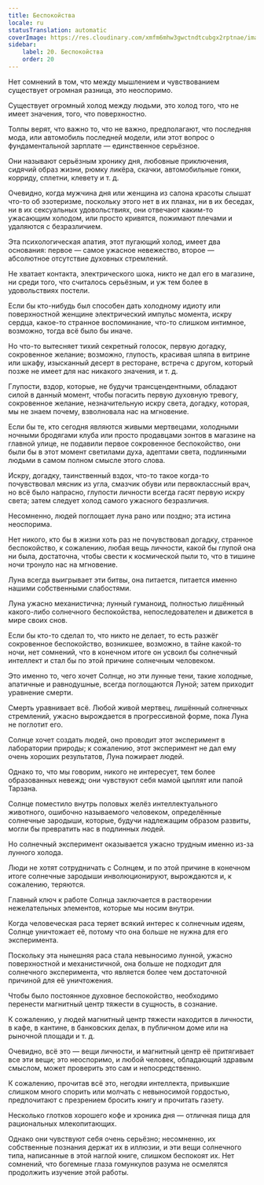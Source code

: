```yaml
---
title: Беспокойства
locale: ru
statusTranslation: automatic
coverImage: https://res.cloudinary.com/xmfm6mhw3gwctndtcubgx2rptnae/image/upload/v1741354419/small_cover_la_gran_rebelion_28716e29d2.webp
sidebar:
    label: 20. Беспокойства
    order: 20
---
```

Нет сомнений в том, что между мышлением и чувствованием существует огромная разница, это неоспоримо.

Существует огромный холод между людьми, это холод того, что не имеет значения, того, что поверхностно.

Толпы верят, что важно то, что не важно, предполагают, что последняя мода, или автомобиль последней модели, или этот вопрос о фундаментальной зарплате — единственное серьёзное.

Они называют серьёзным хронику дня, любовные приключения, сидячий образ жизни, рюмку ликёра, скачки, автомобильные гонки, корриду, сплетни, клевету и т. д.

Очевидно, когда мужчина дня или женщина из салона красоты слышат что-то об эзотеризме, поскольку этого нет в их планах, ни в их беседах, ни в их сексуальных удовольствиях, они отвечают каким-то ужасающим холодом, или просто кривятся, пожимают плечами и удаляются с безразличием.

Эта психологическая апатия, этот пугающий холод, имеет два основания: первое — самое ужасное невежество, второе — абсолютное отсутствие духовных стремлений.

Не хватает контакта, электрического шока, никто не дал его в магазине, ни среди того, что считалось серьёзным, и уж тем более в удовольствиях постели.

Если бы кто-нибудь был способен дать холодному идиоту или поверхностной женщине электрический импульс момента, искру сердца, какое-то странное воспоминание, что-то слишком интимное, возможно, тогда всё было бы иначе.

Но что-то вытесняет тихий секретный голосок, первую догадку, сокровенное желание; возможно, глупость, красивая шляпа в витрине или шкафу, изысканный десерт в ресторане, встреча с другом, который позже не имеет для нас никакого значения, и т. д.

Глупости, вздор, которые, не будучи трансцендентными, обладают силой в данный момент, чтобы погасить первую духовную тревогу, сокровенное желание, незначительную искру света, догадку, которая, мы не знаем почему, взволновала нас на мгновение.

Если бы те, кто сегодня являются живыми мертвецами, холодными ночными бродягами клуба или просто продавцами зонтов в магазине на главной улице, не подавили первое сокровенное беспокойство, они были бы в этот момент светилами духа, адептами света, подлинными людьми в самом полном смысле этого слова.

Искру, догадку, таинственный вздох, что-то такое когда-то почувствовал мясник из угла, смазчик обуви или первоклассный врач, но всё было напрасно, глупости личности всегда гасят первую искру света; затем следует холод самого ужасного безразличия.

Несомненно, людей поглощает луна рано или поздно; эта истина неоспорима.

Нет никого, кто бы в жизни хоть раз не почувствовал догадку, странное беспокойство, к сожалению, любая вещь личности, какой бы глупой она ни была, достаточна, чтобы свести к космической пыли то, что в тишине ночи тронуло нас на мгновение.

Луна всегда выигрывает эти битвы, она питается, питается именно нашими собственными слабостями.

Луна ужасно механистична; лунный гуманоид, полностью лишённый какого-либо солнечного беспокойства, непоследователен и движется в мире своих снов.

Если бы кто-то сделал то, что никто не делает, то есть разжёг сокровенное беспокойство, возникшее, возможно, в тайне какой-то ночи, нет сомнений, что в конечном итоге он усвоил бы солнечный интеллект и стал бы по этой причине солнечным человеком.

Это именно то, чего хочет Солнце, но эти лунные тени, такие холодные, апатичные и равнодушные, всегда поглощаются Луной; затем приходит уравнение смерти.

Смерть уравнивает всё. Любой живой мертвец, лишённый солнечных стремлений, ужасно вырождается в прогрессивной форме, пока Луна не поглотит его.

Солнце хочет создать людей, оно проводит этот эксперимент в лаборатории природы; к сожалению, этот эксперимент не дал ему очень хороших результатов, Луна пожирает людей.

Однако то, что мы говорим, никого не интересует, тем более образованных невежд; они чувствуют себя мамой цыплят или папой Тарзана.

Солнце поместило внутрь половых желёз интеллектуального животного, ошибочно называемого человеком, определённые солнечные зародыши, которые, будучи надлежащим образом развиты, могли бы превратить нас в подлинных людей.

Но солнечный эксперимент оказывается ужасно трудным именно из-за лунного холода.

Люди не хотят сотрудничать с Солнцем, и по этой причине в конечном итоге солнечные зародыши инволюционируют, вырождаются и, к сожалению, теряются.

Главный ключ к работе Солнца заключается в растворении нежелательных элементов, которые мы носим внутри.

Когда человеческая раса теряет всякий интерес к солнечным идеям, Солнце уничтожает её, потому что она больше не нужна для его эксперимента.

Поскольку эта нынешняя раса стала невыносимо лунной, ужасно поверхностной и механистичной, она больше не подходит для солнечного эксперимента, что является более чем достаточной причиной для её уничтожения.

Чтобы было постоянное духовное беспокойство, необходимо перенести магнитный центр тяжести в сущность, в сознание.

К сожалению, у людей магнитный центр тяжести находится в личности, в кафе, в кантине, в банковских делах, в публичном доме или на рыночной площади и т. д.

Очевидно, всё это — вещи личности, и магнитный центр её притягивает все эти вещи; это неоспоримо, и любой человек, обладающий здравым смыслом, может проверить это сам и непосредственно.

К сожалению, прочитав всё это, негодяи интеллекта, привыкшие слишком много спорить или молчать с невыносимой гордостью, предпочитают с презрением бросить книгу и прочитать газету.

Несколько глотков хорошего кофе и хроника дня — отличная пища для рациональных млекопитающих.

Однако они чувствуют себя очень серьёзно; несомненно, их собственные познания держат их в иллюзии, и эти вещи солнечного типа, написанные в этой наглой книге, слишком беспокоят их. Нет сомнений, что богемные глаза гомункулов разума не осмелятся продолжить изучение этой работы.

